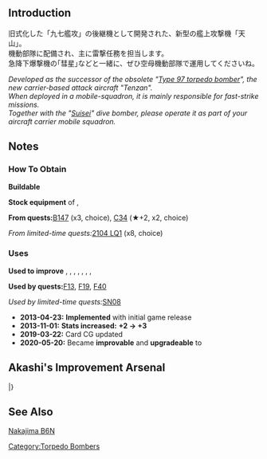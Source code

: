 {{EquipmentInfo|017}}

==Introduction==
旧式化した「九七艦攻」の後継機として開発された、新型の艦上攻撃機「天山」。<br>
機動部隊に配備され、主に雷撃任務を担当します。<br>
急降下爆撃機の｢彗星｣などと一緒に、ぜひ空母機動部隊で運用してくださいね。

''Developed as the successor of the obsolete "[[Type 97 Torpedo Bomber|Type 97 torpedo bomber]]", the new carrier-based attack aircraft "Tenzan".''<br>
''When deployed in a mobile-squadron, it is mainly responsible for fast-strike missions.''<br>
''Together with the "[[Suisei (Comet)|Suisei]]" dive bomber, please operate it as part of your aircraft carrier mobile squadron.''

==Notes==
<div class="mw-collapsible"><h3>How To Obtain</h3>
<div class="mw-collapsible-content">
'''Buildable'''

'''Stock equipment''' of {{Ship/Link|Taihou}}, {{Ship/Link|Zuihou Kai}}

'''From quests: '''[[Quests#B147|B147]] (x3, choice), [[Quests#C34|C34]] (★+2, x2, choice)

''From limited-time quests: ''[[Quests/Seasonal#2104 LQ1|2104 LQ1]] (x8, choice)

</div></div>

<div class="mw-collapsible"><h3>Uses</h3>
<div class="mw-collapsible-content">
'''Used to improve''' {{Equipment/Link|Tenzan}}, {{Equipment/Link|Type 97 Torpedo Bomber (Tomonaga Squadron)}}, {{Equipment/Link|Zero Fighter Model 52C (601 Air Group)}}, {{Equipment/Link|Swordfish}}, {{Equipment/Link|Swordfish Mk.II (Skilled)}}, {{Equipment/Link|Prototype Type 97 Torpedo Bomber Kai No. 3 Model E (w/ Type 6 Airborne Radar Kai)}}, {{Equipment/Link|Tenzan Model 12A}}, {{Equipment/Link|Type 4 Heavy Bomber Hiryuu}}

'''Used by quests: '''[[Quests#F13|F13]], [[Quests#F19|F19]], [[Quests#F40|F40]]

''Used by limited-time quests: ''[[Quests/Seasonal#SN08|SN08]]

</div></div>


<div class="mw-collapsible><h3>Updates History</h3>
<div class="mw-collapsible-content>
* '''2013-04-23:''' '''Implemented''' with initial game release
* '''2013-11-01:''' '''Stats increased:'''  '''{{ASW}}+2 → {{ASW}}+3 '''
* '''2019-03-22:''' Card CG updated
* '''2020-05-20:''' Became '''improvable''' and '''upgradeable''' to {{Equipment/Link|Tenzan Model 12A}}
</div></div>

== Akashi's Improvement Arsenal ==
{{AkashiWorkshop}}
{{AkashiWorkshopLine
| Name = {{PAGENAME}}
| ItemType = BluePlane
| Fuel = 280
| Ammo = 360
| Steel = 0
| Baux = 430
|Mats0-5 = 4/5
|Mats6-9 = 6/8
|Mats10 = 12/20
|Screws0-5 = 2/2
|Screws6-9 = 3/4
|Screws10 = 4/7
|EquipConsume0-5 = 1x{{BluePlane|Tenzan}}
|EquipConsume6-9 = 2x{{BluePlane|Tenzan}}
|EquipConsume10 = 1x{{BluePlane|Ryuusei}}
| Sun = T<br>&nbsp;<br>&nbsp;
| Mon = T<br>&nbsp;<br>&nbsp;
| Tue = T<br>S<br>&nbsp;
| Wed = T<br>S<br>Z
| Thu = T<br>S<br>Z
| Fri = T<br>&nbsp;<br>&nbsp;
| Sat = T<br>&nbsp;<br>&nbsp;
| 2ndShip = [[Taihou]]<br>[[Shoukaku]]<br>[[Zuikaku]]
| Notes =  Upgrades to [[Tenzan Model 12A]].
}}
|}

==See Also==
[[wikipedia:Nakajima B6N|Nakajima B6N]]
{{Equipmentlist}}
[[Category:Torpedo Bombers]]